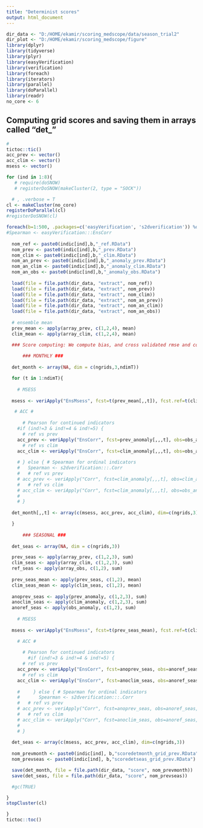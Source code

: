 ---
title: "Determinist scores"
output: html_document
---

```{r setup, include=FALSE}
dir_data <- "D:/HOME/ekamir/scoring_medscope/data/season_trial2" 
dir_plot <- "D:/HOME/ekamir/scoring_medscope/figure"
library(dplyr)
library(tidyverse)
library(plyr)
library(easyVerification)
library(verification)
library(foreach)
library(iterators)
library(parallel)
library(doParallel)
library(readr)
no_core <- 6

```
## Computing grid scores and saving them in arrays called "det_"

```{r setup, include=FALSE}
#
tictoc::tic()
acc_prev <- vector()
acc_clim <- vector()
msess <- vector()

for (ind in 1:8){
   # require(doSNOW)
   # registerDoSNOW(makeCluster(2, type = "SOCK"))

  # , .verbose = T
cl <- makeCluster(no_core)
registerDoParallel(cl)
#registerDoSNOW(cl)

foreach(b=1:500, .packages=c('easyVerification', 's2dverification')) %dopar%  { # loop on bootstrap samples
#Spearman <- easyVerification:::EnsCorr
  
  nom_ref <- paste0(indic[ind],b,"_ref.RData")
  nom_prev <- paste0(indic[ind],b,"_prev.RData")
  nom_clim <- paste0(indic[ind],b,"_clim.RData")
  nom_an_prev <- paste0(indic[ind],b,"_anomaly_prev.RData")
  nom_an_clim <- paste0(indic[ind],b,"_anomaly_clim.RData")
  nom_an_obs <- paste0(indic[ind],b,"_anomaly_obs.RData")
  
  load(file = file.path(dir_data, "extract", nom_ref))
  load(file = file.path(dir_data, "extract", nom_prev))
  load(file = file.path(dir_data, "extract", nom_clim))
  load(file = file.path(dir_data, "extract", nom_an_prev))
  load(file = file.path(dir_data, "extract", nom_an_clim))
  load(file = file.path(dir_data, "extract", nom_an_obs))
  
  # ensemble mean 
  prev_mean <- apply(array_prev, c(1,2,4), mean)
  clim_mean <- apply(array_clim, c(1,2,4), mean)

  ### Score computing: We compute bias, and cross validated rmse and correlation coefficient.
  
      ### MONTHLY ###
  
  det_month <- array(NA, dim = c(ngrids,3,ndimT))

  for (t in 1:ndimT){ 
    
    # MSESS
    
  msess <- veriApply("EnsMsess", fcst=t(prev_mean[,,t]), fcst.ref=t(clim_mean[,,t]), obs=t(array_obs[,,t]), parallel = TRUE)

   # ACC #
    
      # Pearson for continued indicators
    #if (ind!=3 & ind!=4 & ind!=5) { 
      # ref vs prev
    acc_prev <- veriApply("EnsCorr", fcst=prev_anomaly[,,,t], obs=obs_anomaly[,,t], parallel = TRUE)
      # ref vs clim
    acc_clim <- veriApply("EnsCorr", fcst=clim_anomaly[,,,t], obs=obs_anomaly[,,t], parallel = TRUE)
    
    # } else { # Spearman for ordinal indicators
    #   Spearman <- s2dverification:::.Corr
    #   # ref vs prev
    # acc_prev <- veriApply("Corr", fcst=clim_anomaly[,,,t], obs=clim_anomaly[,,,t],  posloop = 2,)$corr
    #   # ref vs clim
    # acc_clim <- veriApply("Corr", fcst=clim_anomaly[,,,t], obs=obs_anomaly[,,t], parallel = TRUE)$corr
    #   
    # }
  
  det_month[,,t] <- array(c(msess, acc_prev, acc_clim), dim=c(ngrids,3))

  }
  
      ### SEASONAL ###
  
  det_seas <- array(NA, dim = c(ngrids,3))

  prev_seas <- apply(array_prev, c(1,2,3), sum)
  clim_seas <- apply(array_clim, c(1,2,3), sum)
  ref_seas <- apply(array_obs, c(1,2), sum)
  
  prev_seas_mean <- apply(prev_seas, c(1,2), mean)
  clim_seas_mean <- apply(clim_seas, c(1,2), mean)
  
  anoprev_seas <- apply(prev_anomaly, c(1,2,3), sum)
  anoclim_seas <- apply(clim_anomaly, c(1,2,3), sum)
  anoref_seas <- apply(obs_anomaly, c(1,2), sum)
  
    # MSESS
    
  msess <- veriApply("EnsMsess", fcst=t(prev_seas_mean), fcst.ref=t(clim_seas_mean), obs=t(ref_seas), parallel = TRUE)

    # ACC #
    
      # Pearson for continued indicators
        #if (ind!=3 & ind!=4 & ind!=5) { 
      # ref vs prev
    acc_prev <- veriApply("EnsCorr", fcst=anoprev_seas, obs=anoref_seas)
      # ref vs clim
    acc_clim <- veriApply("EnsCorr", fcst=anoclim_seas, obs=anoref_seas)
    
    #     } else { # Spearman for ordinal indicators
    #       Spearman <- s2dverification:::.Corr
    #   # ref vs prev
    # acc_prev <- veriApply("Corr", fcst=anoprev_seas, obs=anoref_seas, parallel = TRUE)$corr
    #   # ref vs clim
    # acc_clim <- veriApply("Corr", fcst=anoclim_seas, obs=anoref_seas, parallel = TRUE)$corr
    #    
    # }
    
  det_seas <- array(c(msess, acc_prev, acc_clim), dim=c(ngrids,3))
  
  nom_prevmonth <- paste0(indic[ind], b,"scoredetmonth_grid_prev.RData")
  nom_prevseas <- paste0(indic[ind], b,"scoredetseas_grid_prev.RData")

  save(det_month, file = file.path(dir_data, "score", nom_prevmonth))
  save(det_seas, file = file.path(dir_data, "score", nom_prevseas))

  #gc(TRUE)

}
stopCluster(cl)

}
tictoc::toc() 

```


